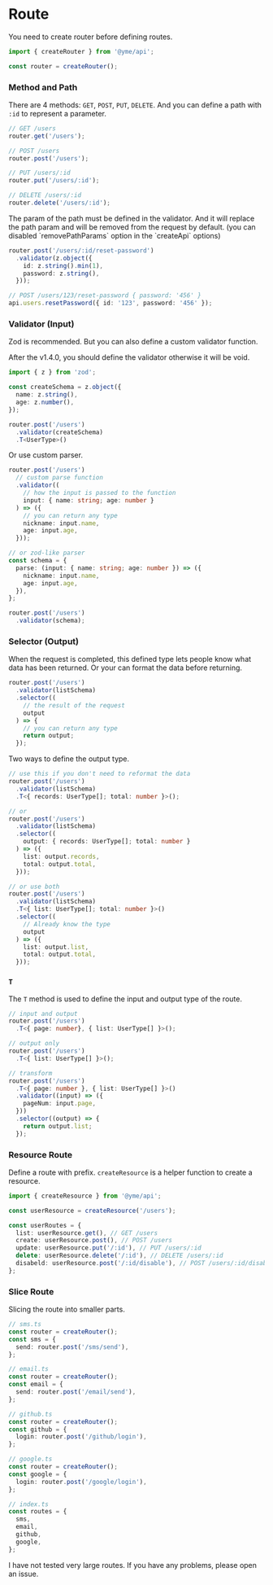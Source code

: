 
# Route

You need to create router before defining routes.

```ts
import { createRouter } from '@yme/api';

const router = createRouter();
```

### Method and Path

There are 4 methods: `GET`, `POST`, `PUT`, `DELETE`. And you can define a path with `:id` to represent a parameter.

```ts
// GET /users
router.get('/users');

// POST /users
router.post('/users');

// PUT /users/:id
router.put('/users/:id');

// DELETE /users/:id
router.delete('/users/:id');
```

<Callout type='warning'>
  The param of the path must be defined in the validator. And it will replace the path param and will be removed from the request by default.
  (you can disabled `removePathParams` option in the `createApi` options)
</Callout>

```ts
router.post('/users/:id/reset-password')
  .validator(z.object({
    id: z.string().min(1),
    password: z.string(),
  }));

// POST /users/123/reset-password { password: '456' }
api.users.resetPassword({ id: '123', password: '456' });
```

### Validator (Input)

Zod is recommended. But you can also define a custom validator function.

<Callout type='info'>
  After the v1.4.0, you should define the validator otherwise it will be void.
</Callout>

```ts
import { z } from 'zod';

const createSchema = z.object({
  name: z.string(),
  age: z.number(),
});

router.post('/users')
  .validator(createSchema)
  .T<UserType>()
```

Or use custom parser.

```ts
router.post('/users')
  // custom parse function
  .validator((
    // how the input is passed to the function
    input: { name: string; age: number }
  ) => ({
    // you can return any type
    nickname: input.name,
    age: input.age,
  }));

// or zod-like parser
const schema = {
  parse: (input: { name: string; age: number }) => ({
    nickname: input.name,
    age: input.age,
  }),
};

router.post('/users')
  .validator(schema);
```

### Selector (Output)

When the request is completed, this defined type lets people know what data has been returned.
Or your can format the data before returning.

```ts
router.post('/users')
  .validator(listSchema)
  .selector((
    // the result of the request
    output
  ) => {
    // you can return any type
    return output;
  });
```

Two ways to define the output type.

```ts
// use this if you don't need to reformat the data
router.post('/users')
  .validator(listSchema)
  .T<{ records: UserType[]; total: number }>();

// or
router.post('/users')
  .validator(listSchema)
  .selector((
    output: { records: UserType[]; total: number }
  ) => ({
    list: output.records,
    total: output.total,
  }));

// or use both
router.post('/users')
  .validator(listSchema)
  .T<{ list: UserType[]; total: number }>()
  .selector((
    // Already know the type
    output
  ) => ({
    list: output.list,
    total: output.total,
  }));
```

### `T`

The `T` method is used to define the input and output type of the route.

```ts
// input and output
router.post('/users')
  .T<{ page: number}, { list: UserType[] }>();

// output only
router.post('/users')
  .T<{ list: UserType[] }>();

// transform
router.post('/users')
  .T<{ page: number }, { list: UserType[] }>()
  .validator((input) => ({
    pageNum: input.page,
  }))
  .selector((output) => {
    return output.list;
  });
```

### Resource Route

Define a route with prefix. `createResource` is a helper function to create a resource.

```ts
import { createResource } from '@yme/api';

const userResource = createResource('/users');

const userRoutes = {
  list: userResource.get(), // GET /users
  create: userResource.post(), // POST /users
  update: userResource.put('/:id'), // PUT /users/:id
  delete: userResource.delete('/:id'), // DELETE /users/:id
  disabeld: userResource.post('/:id/disable'), // POST /users/:id/disable
};
```

### Slice Route

Slicing the route into smaller parts.

```ts
// sms.ts
const router = createRouter();
const sms = {
  send: router.post('/sms/send'),
};

// email.ts
const router = createRouter();
const email = {
  send: router.post('/email/send'),
};

// github.ts
const router = createRouter();
const github = {
  login: router.post('/github/login'),
};

// google.ts
const router = createRouter();
const google = {
  login: router.post('/google/login'),
};

// index.ts
const routes = {
  sms,
  email,
  github,
  google,
};
```

<Callout>
I have not tested very large routes. If you have any problems, please open an issue.
</Callout>
